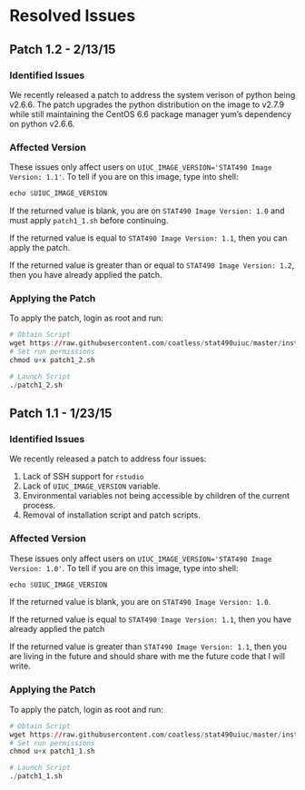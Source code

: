 # Resolved Issues

## Patch 1.2 - 2/13/15

### Identified Issues
We recently released a patch to address the system verison of python being v2.6.6. 
The patch upgrades the python distribution on the image to v2.7.9 while still maintaining the CentOS 6.6 package manager yum's dependency on python v2.6.6.

### Affected Version
These issues only affect users on `UIUC_IMAGE_VERSION='STAT490 Image Version: 1.1'`. 
To tell if you are on this image, type into shell:

```r
echo $UIUC_IMAGE_VERSION
```

If the returned value is blank, you are on `STAT490 Image Version: 1.0` and must apply `patch1_1.sh` before continuing.

If the returned value is equal to `STAT490 Image Version: 1.1`, then you can apply the patch.

If the returned value is greater than or equal to `STAT490 Image Version: 1.2`, then you have already applied the patch.


### Applying the Patch

To apply the patch, login as root and run:
```r
# Obtain Script
wget https://raw.githubusercontent.com/coatless/stat490uiuc/master/install_scripts/patches/patch1_2.sh
# Set run permissions
chmod u+x patch1_2.sh

# Launch Script
./patch1_2.sh
```


## Patch 1.1 - 1/23/15

### Identified Issues
We recently released a patch to address four issues: 

1. Lack of SSH support for `rstudio`
2. Lack of `UIUC_IMAGE_VERSION` variable.
3. Environmental variables not being accessible by children of the current process.
4. Removal of installation script and patch scripts.  

### Affected Version
These issues only affect users on `UIUC_IMAGE_VERSION='STAT490 Image Version: 1.0'`. 
To tell if you are on this image, type into shell:

```r
echo $UIUC_IMAGE_VERSION
```

If the returned value is blank, you are on `STAT490 Image Version: 1.0`.

If the returned value is equal to `STAT490 Image Version: 1.1`, then you have already applied the patch

If the returned value is greater than `STAT490 Image Version: 1.1`, then you are living in the future and should share with me the future code that I will write.

### Applying the Patch

To apply the patch, login as root and run:
```r
# Obtain Script
wget https://raw.githubusercontent.com/coatless/stat490uiuc/master/install_scripts/patches/patch1_1.sh
# Set run permissions
chmod u+x patch1_1.sh

# Launch Script
./patch1_1.sh
```

